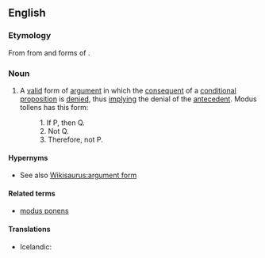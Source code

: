 ==English==
===Etymology===
From {{term|modus tollendo tollens|modus tollendō tollēns|the mode where the denying denies}} from {{term|modus||mode|lang=la}} and forms of {{term|tollo|tollō|I deny}}.

===Noun===
{{wikipedia}}
{{en-noun|sg=[[modus]] [[tollens]]|-}}

# {{context|philosophy|logic}} A [[valid]] form of [[argument]] in which the [[consequent]] of a [[conditional]] [[proposition]] is [[deny|denied]], thus [[imply]]ing the denial of the [[antecedent]].  Modus tollens has this form:
#:1. If P, then Q.
#:2. Not Q.
#:3. Therefore, not P.

====Hypernyms====
* See also [[Wikisaurus:argument form]]

====Related terms====
*[[modus ponens]]

====Translations====
{{trans-top|a valid form of argument in which the consequent of a condition proposition is denied}}
* Icelandic: {{t-|is|neitunarháttur|m}}
{{trans-mid}}
{{trans-bottom}}